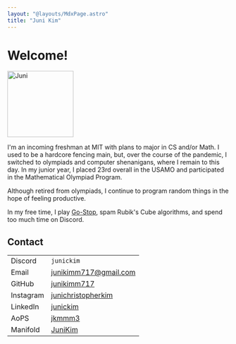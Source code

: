 ```yaml
---
layout: "@layouts/MdxPage.astro"
title: "Juni Kim"
---
```



# Welcome!


<div class="flex justify-center items-center gap-3">
  <div>
    <Image src={PFP} width={300} style="width:150px" alt="Juni" />
  </div>
</div>

I'm an incoming freshman at MIT with plans to major in CS and/or Math. I used to
be a hardcore fencing main, but, over the course of the pandemic, I switched to
olympiads and computer shenanigans, where I remain to this day. In my junior
year, I placed 23rd overall in the USAMO and participated in the
Mathematical Olympiad Program.

Although retired from olympiads, I continue to program random things in the hope
of feeling productive.

In my free time, I play [Go-Stop](https://en.wikipedia.org/wiki/Go-Stop), spam
Rubik's Cube algorithms, and spend too much time on Discord.

## Contact

|                  |                                                                     |
| ---------------- | ------------------------------------------------------------------- |
| Discord          | `junickim`                                                          |
| Email            | [junikimm717@gmail.com](mailto:junikimm717@gmail.com)               |
| GitHub           | [junikimm717](https://github.com/junikimm717)                       |
| Instagram        | [junichristopherkim](https://www.instagram.com/junichristopherkim/) |
| LinkedIn         | [junickim](https://linkedin.com/in/junickim)                        |
| AoPS             | [jkmmm3](https://artofproblemsolving.com/community/user/jkmmm3)     |
| Manifold         | [JuniKim](https://manifold.markets/JuniKim)                         |
